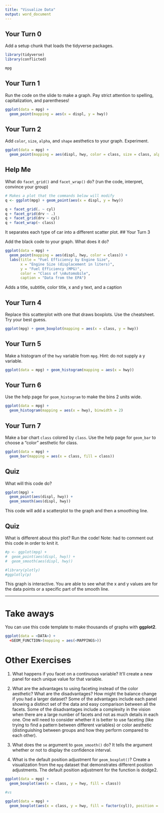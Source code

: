 ```yaml
---
title: "Visualize Data"
output: word_document
---
```


## Your Turn 0

Add a setup chunk that loads the tidyverse packages.

```r
library(tidyverse)
library(conflicted)

```



```r
mpg
```


## Your Turn 1

Run the code on the slide to make a graph. Pay strict attention to spelling, capitalization, and parentheses!

```r
ggplot(data = mpg) +
  geom_point(mapping = aes(x = displ, y = hwy))
```

## Your Turn 2

Add `color`, `size`, `alpha`, and `shape` aesthetics to your graph. Experiment.  

```r
ggplot(data = mpg) +
  geom_point(mapping = aes(displ, hwy, color = class, size = class, alpha = class, shape = class))
```

## Help Me

What do `facet_grid()` and `facet_wrap()` do? 
(run the code, interpret, convince your group)

```r
# Makes a plot that the commands below will modify
q <- ggplot(mpg) + geom_point(aes(x = displ, y = hwy))

q + facet_grid(. ~ cyl)
q + facet_grid(drv ~ .)
q + facet_grid(drv ~ cyl)
q + facet_wrap(~ class)
```
It separates each type of car into a different scatter plot.
## Your Turn 3

Add the black code to your graph. What does it do?

```r
ggplot(data = mpg) +
  geom_point(mapping = aes(displ, hwy, color = class)) +
  labs(title = "Fuel Efficiency by Engine Size",
       x = "Engine Size (displacement in liters)",
       y = "Fuel Efficiency (MPG)",
       color = "Class of \nAutomobile",
       caption = "Data from the EPA")
```
Adds a title, subtitle, color title, x and y text, and a caption

## Your Turn 4

Replace this scatterplot with one that draws boxplots. Use the cheatsheet. Try your best guess.

```r
ggplot(mpg) + geom_boxplot(mapping = aes(x = class, y = hwy))
```

## Your Turn 5

Make a histogram of the `hwy` variable from `mpg`. Hint: do not supply a y variable.

```r
ggplot(data = mpg) + geom_histogram(mapping = aes(x = hwy))
```

## Your Turn 6

Use the help page for `geom_histogram` to make the bins 2 units wide.

```r
ggplot(data = mpg) + 
  geom_histogram(mapping = aes(x = hwy), binwidth = 2)
```

## Your Turn 7

Make a bar chart `class` colored by `class`. Use the help page for `geom_bar` to choose a "color" aesthetic for class.

```r
ggplot(data = mpg) +
  geom_bar(mapping = aes(x = class, fill = class))
```

## Quiz

What will this code do?

```r
ggplot(mpg) + 
  geom_point(aes(displ, hwy)) +
  geom_smooth(aes(displ, hwy))
```
This code will add a scatterplot to the graph and then a smoothing line.

## Quiz

What is different about this plot? Run the code!
Note: had to comment out this code in order to knit it.

```r
#p <- ggplot(mpg) + 
#  geom_point(aes(displ, hwy)) +
#  geom_smooth(aes(displ, hwy))

#library(plotly)
#ggplotly(p)
```
This graph is interactive.  You are able to see what the x and y values are for the data points or a specific part of the smooth line.

***

# Take aways

You can use this code template to make thousands of graphs with **ggplot2**.

```r
ggplot(data = <DATA>) +
  <GEOM_FUNCTION>(mapping = aes(<MAPPINGS>))
```

# Other Exercises

1. What happens if you facet on a continuous variable?
It'll create a new panel for each unique value for that variable.

2. What are the advantages to using faceting instead of the color aesthetic? What are the disadvantages? How might the balance change if you had a larger dataset?
Some of the advantages include each panel showing a distinct set of the data and easy comparison between all the facets.  Some of the disadvantages include a complexity in the vision when there are a large number of facets and not as much details in each one. One will need to consider whether it is better to use faceting (like trying to find a pattern between different variables) or color aesthetic (distinguishing between groups and how they perform compared to each other).

3. What does the `se` argument to `geom_smooth()` do?
It tells the argument whether or not to display the confidence interval.

4. What is the default position adjustment for `geom_boxplot()`? Create a visualization from the `mpg` dataset that demonstrates different position adjustments.
The default position adjustment for the function is dodge2.

```r
ggplot(data = mpg) +
  geom_boxplot(aes(x = class, y = hwy, fill = class))

#vs

ggplot(data = mpg) +
  geom_boxplot(aes(x = class, y = hwy, fill = factor(cyl)), position = "identity", alpha =0.5)
```